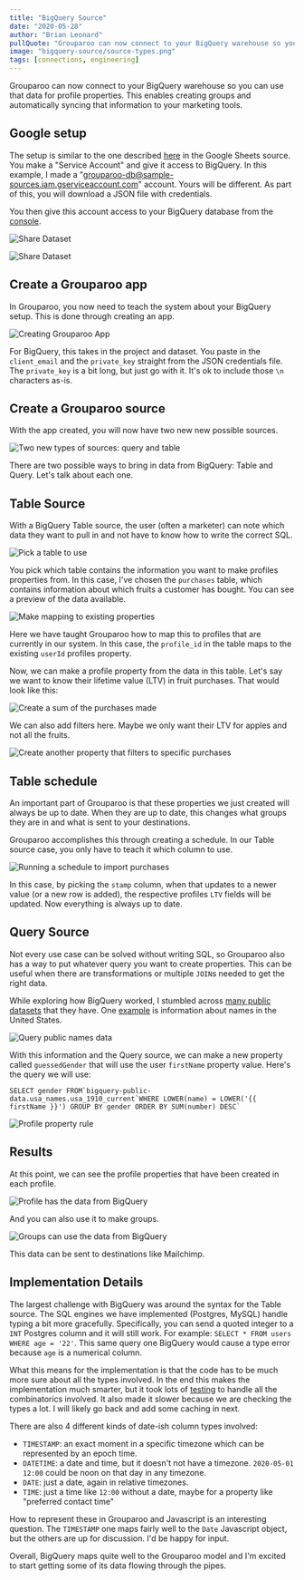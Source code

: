 ```yaml
---
title: "BigQuery Source"
date: "2020-05-28"
author: "Brian Leonard"
pullQuote: "Grouparoo can now connect to your BigQuery warehouse so you can use that data for profile properties."
image: "bigquery-source/source-types.png"
tags: [connections, engineering]
---
```


Grouparoo can now connect to your BigQuery warehouse so you can use that data for profile properties. This enables creating groups and automatically syncing that information to your marketing tools.

## Google setup

The setup is similar to the one described [here](google-sheets-source) in the Google Sheets source. You make a "Service Account" and give it access to BigQuery. In this example, I made a "grouparoo-db@sample-sources.iam.gserviceaccount.com" account. Yours will be different. As part of this, you will download a JSON file with credentials.

You then give this account access to your BigQuery database from the [console](https://console.cloud.google.com/bigquery).

<Image
  unsized
  maxHeight={100}
  alt="Share Dataset"
  src="bigquery-source/google-share-dataset.png"
/>

<Image
  unsized
  maxHeight={400}
  alt="Share Dataset"
  src="bigquery-source/google-add-account.png"
/>

## Create a Grouparoo app

In Grouparoo, you now need to teach the system about your BigQuery setup. This is done through creating an app.

<Image
  unsized
  maxHeight={400}
  alt="Creating Grouparoo App"
  src="bigquery-source/app-settings.png"
/>

For BigQuery, this takes in the project and dataset. You paste in the `client_email` and the `private_key` straight from the JSON credentials file. The `private_key` is a bit long, but just go with it. It's ok to include those `\n` characters as-is.

## Create a Grouparoo source

With the app created, you will now have two new new possible sources.

<Image
  unsized
  maxHeight={200}
  alt="Two new types of sources: query and table"
  src="bigquery-source/source-types.png"
/>

There are two possible ways to bring in data from BigQuery: Table and Query. Let's talk about each one.

## Table Source

With a BigQuery Table source, the user (often a marketer) can note which data they want to pull in and not have to know how to write the correct SQL.

<Image
  unsized
  maxHeight={300}
  alt="Pick a table to use"
  src="bigquery-source/table-preview.png"
/>

You pick which table contains the information you want to make profiles properties from. In this case, I've chosen the `purchases` table, which contains information about which fruits a customer has bought. You can see a preview of the data available.

<Image
  unsized
  maxHeight={300}
  alt="Make mapping to existing properties"
  src="bigquery-source/table-mapping.png"
/>

Here we have taught Grouparoo how to map this to profiles that are currently in our system. In this case, the `profile_id` in the table maps to the existing `userId` profiles property.

Now, we can make a profile property from the data in this table. Let's say we want to know their lifetime value (LTV) in fruit purchases. That would look like this:

<Image
  unsized
  maxHeight={400}
  alt="Create a sum of the purchases made"
  src="bigquery-source/table-property.png"
/>

We can also add filters here. Maybe we only want their LTV for apples and not all the fruits.

<Image
  unsized
  maxHeight={150}
  alt="Create another property that filters to specific purchases"
  src="bigquery-source/table-filter.png"
/>

## Table schedule

An important part of Grouparoo is that these properties we just created will always be up to date. When they are up to date, this changes what groups they are in and what is sent to your destinations.

Grouparoo accomplishes this through creating a schedule. In our Table source case, you only have to teach it which column to use.

<Image
  unsized
  maxHeight={400}
  alt="Running a schedule to import purchases"
  src="bigquery-source/table-schedule.png"
/>

In this case, by picking the `stamp` column, when that updates to a newer value (or a new row is added), the respective profiles `LTV` fields will be updated. Now everything is always up to date.

## Query Source

Not every use case can be solved without writing SQL, so Grouparoo also has a way to put whatever query you want to create properties. This can be useful when there are transformations or multiple `JOIN`s needed to get the right data.

While exploring how BigQuery worked, I stumbled across [many public datasets](https://cloud.google.com/bigquery/public-data) that they have. One [example](https://console.cloud.google.com/marketplace/details/social-security-administration/us-names?filter=solution-type:dataset&q=name&id=7a385178-115c-44b0-8ec2-4da800e47888) is information about names in the United States.

<Image
  unsized
  maxHeight={300}
  alt="Query public names data"
  src="bigquery-source/names-query.png"
/>

With this information and the Query source, we can make a new property called `guessedGender` that will use the user `firstName` property value. Here's the query we will use:

```
SELECT gender FROM`bigquery-public-data.usa_names.usa_1910_current`WHERE LOWER(name) = LOWER('{{ firstName }}') GROUP BY gender ORDER BY SUM(number) DESC`
```

<Image
  unsized
  maxHeight={300}
  alt="Profile property rule"
  src="bigquery-source/query-property.png"
/>

## Results

At this point, we can see the profile properties that have been created in each profile.

<Image
  unsized
  maxHeight={400}
  alt="Profile has the data from BigQuery"
  src="bigquery-source/profile.png"
/>

And you can also use it to make groups.

<Image
  unsized
  maxHeight={300}
  alt="Groups can use the data from BigQuery"
  src="bigquery-source/group.png"
/>

This data can be sent to destinations like Mailchimp.

## Implementation Details

The largest challenge with BigQuery was around the syntax for the Table source. The SQL engines we have implemented (Postgres, MySQL) handle typing a bit more gracefully. Specifically, you can send a quoted integer to a `INT` Postgres column and it will still work. For example: `SELECT * FROM users WHERE age = '22'`. This same query one BigQuery would cause a type error because `age` is a numerical column.

What this means for the implementation is that the code has to be much more sure about all the types involved. In the end this makes the implementation much smarter, but it took lots of [testing](https://github.com/grouparoo/grouparoo/blob/master/plugins/%40grouparoo/bigquery/__tests__/table-import/import-property.ts) to handle all the combinatorics involved. It also made it slower because we are checking the types a lot. I will likely go back and add some caching in next.

There are also 4 different kinds of date-ish column types involved:

- `TIMESTAMP`: an exact moment in a specific timezone which can be represented by an epoch time.
- `DATETIME`: a date and time, but it doesn't not have a timezone. `2020-05-01 12:00` could be noon on that day in any timezone.
- `DATE`: just a date, again in relative timezones.
- `TIME`: just a time like `12:00` without a date, maybe for a property like "preferred contact time"

How to represent these in Grouparoo and Javascript is an interesting question. The `TIMESTAMP` one maps fairly well to the `Date` Javascript object, but the others are up for discussion. I'd be happy for input.

Overall, BigQuery maps quite well to the Grouparoo model and I'm excited to start getting some of its data flowing through the pipes.
